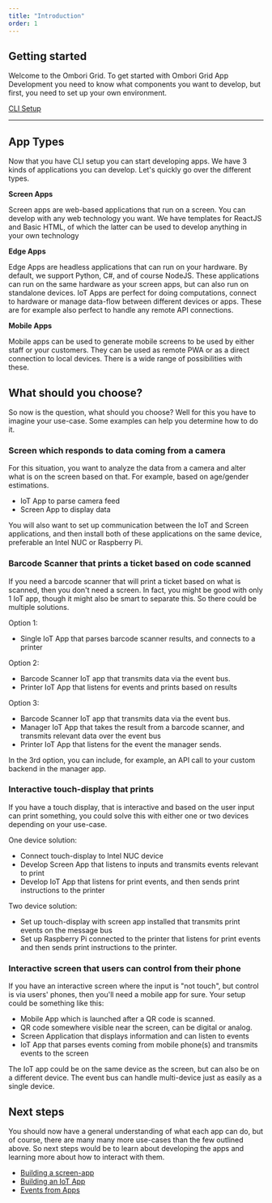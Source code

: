 ```yaml
---
title: "Introduction"
order: 1
---
```


## Getting started

Welcome to the Ombori Grid. To get started with Ombori Grid App Development you need to know what components you want to develop, but first, you need to set up your own environment. 

[CLI Setup](/cli/setup)

<hr />

## App Types

Now that you have CLI setup you can start developing apps. We have 3 kinds of applications you can develop. Let's quickly go over the different types.

**Screen Apps**

Screen apps are web-based applications that run on a screen. You can develop with any web technology you want. We have templates for ReactJS and Basic HTML, of which the latter can be used to develop anything in your own technology

**Edge Apps**

Edge Apps are headless applications that can run on your hardware. By default, we support Python, C#, and of course NodeJS. These applications can run on the same hardware as your screen apps, but can also run on standalone devices. IoT Apps are perfect for doing computations, connect to hardware or manage data-flow between different devices or apps. These are for example also perfect to handle any remote API connections.

**Mobile Apps**

Mobile apps can be used to generate mobile screens to be used by either staff or your customers. They can be used as remote PWA or as a direct connection to local devices. There is a wide range of possibilities with these.

## What should you choose?
So now is the question, what should you choose? Well for this you have to imagine your use-case. Some examples can help you determine how to do it.

### Screen which responds to data coming from a camera

For this situation, you want to analyze the data from a camera and alter what is on the screen based on that. For example, based on age/gender estimations.

- IoT App to parse camera feed
- Screen App to display data

You will also want to set up communication between the IoT and Screen applications, and then install both of these applications on the same device, preferable an Intel NUC or Raspberry Pi.

### Barcode Scanner that prints a ticket based on code scanned

If you need a barcode scanner that will print a ticket based on what is scanned, then you don't need a screen. In fact, you might be good with only 1 IoT app, though it might also be smart to separate this. So there could be multiple solutions.

Option 1:

- Single IoT App that parses barcode scanner results, and connects to a printer

Option 2:

- Barcode Scanner IoT app that transmits data via the event bus.
- Printer IoT App that listens for events and prints based on results

Option 3:

- Barcode Scanner IoT app that transmits data via the event bus.
- Manager IoT App that takes the result from a barcode scanner, and transmits relevant data over the event bus
- Printer IoT App that listens for the event the manager sends.

In the 3rd option, you can include, for example, an API call to your custom backend in the manager app.

### Interactive touch-display that prints

If you have a touch display, that is interactive and based on the user input can print something, you could solve this with either one or two devices depending on your use-case. 

One device solution:

- Connect touch-display to Intel NUC device
- Develop Screen App that listens to inputs and transmits events relevant to print
- Develop IoT App that listens for print events, and then sends print instructions to the printer

Two device solution:

- Set up touch-display with screen app installed that transmits print events on the message bus
- Set up Raspberry Pi connected to the printer that listens for print events and then sends print instructions to the printer.

### Interactive screen that users can control from their phone

If you have an interactive screen where the input is "not touch", but control is via users' phones, then you'll need a mobile app for sure. Your setup could be something like this:

- Mobile App which is launched after a QR code is scanned.
- QR code somewhere visible near the screen, can be digital or analog.
- Screen Application that displays information and can listen to events
- IoT App that parses events coming from mobile phone(s) and transmits events to the screen

The IoT app could be on the same device as the screen, but can also be on a different device. The event bus can handle multi-device just as easily as a single device.

## Next steps

You should now have a general understanding of what each app can do, but of course, there are many many more use-cases than the few outlined above. So next steps would be to learn about developing the apps and learning more about how to interact with them.

- [Building a screen-app](/app-development/building-your-first-screen-app)
- [Building an IoT App](/iot-development/creating-your-first-iot-app.md)
- [Events from Apps](/iot-development/communication)